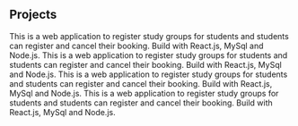 ## Projects

<ProjectCard title="Web application to register events" link="https://www.behance.net/gallery/58937147/Freiheit" bg="linear-gradient(to right, #D4145A 0%, #FBB03B 100%)">
This is a web application to register study groups for students and students can register and cancel their booking. Build with React.js, MySql and Node.js.
</ProjectCard>

<ProjectCard title="Web application to register events" link="https://www.behance.net/gallery/58937147/Freiheit" bg="linear-gradient(to right, #D4145A 0%, #FBB03B 100%)">
This is a web application to register study groups for students and students can register and cancel their booking. Build with React.js, MySql and Node.js.
</ProjectCard>

<ProjectCard title="Web application to register events" link="https://www.behance.net/gallery/58937147/Freiheit" bg="linear-gradient(to right, #D4145A 0%, #FBB03B 100%)">
This is a web application to register study groups for students and students can register and cancel their booking. Build with React.js, MySql and Node.js.
</ProjectCard>

<ProjectCard title="Web application to register events" link="https://www.behance.net/gallery/58937147/Freiheit" bg="linear-gradient(to right, #D4145A 0%, #FBB03B 100%)">
This is a web application to register study groups for students and students can register and cancel their booking. Build with React.js, MySql and Node.js.
</ProjectCard>

